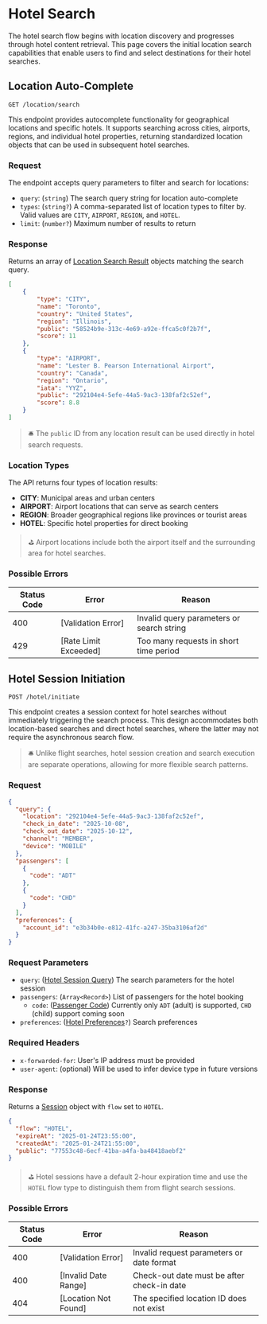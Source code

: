 # Hotel Search

The hotel search flow begins with location discovery and progresses through hotel content retrieval. This page covers the initial location search capabilities that enable users to find and select destinations for their hotel searches.

## Location Auto-Complete

`GET /location/search`

This endpoint provides autocomplete functionality for geographical locations and specific hotels. It supports searching across cities, airports, regions, and individual hotel properties, returning standardized location objects that can be used in subsequent hotel searches.

### Request

The endpoint accepts query parameters to filter and search for locations:

- `query`: (`string`) The search query string for location auto-complete
- `types`: (`string?`) A comma-separated list of location types to filter by. Valid values are `CITY`, `AIRPORT`, `REGION`, and `HOTEL`. 
- `limit`: (`number?`) Maximum number of results to return

### Response

Returns an array of [Location Search Result](/versions/v5/glossary#location-search-result) objects matching the search query.

```json filename="GET /location/search?query=toronto&limit=2" copy
[
    {
        "type": "CITY",
        "name": "Toronto",
        "country": "United States",
        "region": "Illinois",
        "public": "58524b9e-313c-4e69-a92e-ffca5c0f2b7f",
        "score": 11
    },
    {
        "type": "AIRPORT",
        "name": "Lester B. Pearson International Airport",
        "country": "Canada",
        "region": "Ontario",
        "iata": "YYZ",
        "public": "292104e4-5efe-44a5-9ac3-138faf2c52ef",
        "score": 8.8
    }
]
```

> 🛎 The `public` ID from any location result can be used directly in hotel search requests.

### Location Types

The API returns four types of location results:

- **CITY**: Municipal areas and urban centers
- **AIRPORT**: Airport locations that can serve as search centers
- **REGION**: Broader geographical regions like provinces or tourist areas
- **HOTEL**: Specific hotel properties for direct booking

> ⛳ Airport locations include both the airport itself and the surrounding area for hotel searches.

### Possible Errors

| Status Code | Error | Reason |
|---|---|---|
| 400 | [Validation Error] | Invalid query parameters or search string |
| 429 | [Rate Limit Exceeded] | Too many requests in short time period |

## Hotel Session Initiation

`POST /hotel/initiate`

This endpoint creates a session context for hotel searches without immediately triggering the search process. This design accommodates both location-based searches and direct hotel searches, where the latter may not require the asynchronous search flow.

> 🛎 Unlike flight searches, hotel session creation and search execution are separate operations, allowing for more flexible search patterns.

### Request

```json filename="POST /hotel/initiate" copy
{
  "query": {
    "location": "292104e4-5efe-44a5-9ac3-138faf2c52ef",
    "check_in_date": "2025-10-08",
    "check_out_date": "2025-10-12",
    "channel": "MEMBER",
    "device": "MOBILE"
  },
  "passengers": [
    {
      "code": "ADT"
    },
    {
      "code": "CHD"
    }
  ],
  "preferences": {
    "account_id": "e3b34b0e-e812-41fc-a247-35ba3106af2d"
  }
}
```

### Request Parameters

- `query`: ([Hotel Session Query](/versions/v5/glossary#hotel-session-query)) The search parameters for the hotel session
- `passengers`: (`Array<Record>`) List of passengers for the hotel booking
  - `code`: ([Passenger Code](/versions/v5/glossary#passenger-code)) Currently only `ADT` (adult) is supported, `CHD` (child) support coming soon
- `preferences`: ([Hotel Preferences](/versions/v5/glossary#hotel-preferences)`?`) Search preferences

### Required Headers

- `x-forwarded-for`: User's IP address must be provided
- `user-agent`: (optional) Will be used to infer device type in future versions

### Response

Returns a [Session](/versions/v5/glossary#session) object with `flow` set to `HOTEL`.

```json filename="POST /hotel/initiate" copy
{
  "flow": "HOTEL",
  "expireAt": "2025-01-24T23:55:00",
  "createdAt": "2025-01-24T21:55:00",
  "public": "77553c48-6ecf-41ba-a4fa-ba48418aebf2"
}
```

> ⛳ Hotel sessions have a default 2-hour expiration time and use the `HOTEL` flow type to distinguish them from flight search sessions.

### Possible Errors

| Status Code | Error | Reason |
|---|---|---|
| 400 | [Validation Error] | Invalid request parameters or date format |
| 400 | [Invalid Date Range] | Check-out date must be after check-in date |
| 404 | [Location Not Found] | The specified location ID does not exist |
